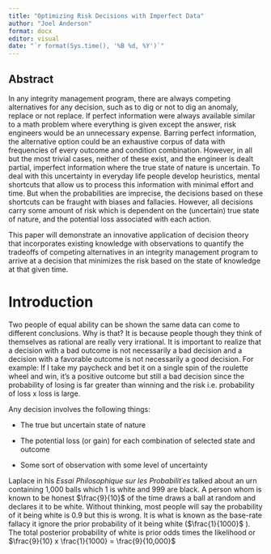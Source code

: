 ```yaml
---
title: "Optimizing Risk Decisions with Imperfect Data"
author: "Joel Anderson"
format: docx
editor: visual
date: "`r format(Sys.time(), '%B %d, %Y')`"
---
```


## Abstract

In any integrity management program, there are always competing alternatives for any decision, such as to dig or not to dig an anomaly, replace or not replace. If perfect information were always available similar to a math problem where everything is given except the answer, risk engineers would be an unnecessary expense. Barring perfect information, the alternative option could be an exhaustive corpus of data with frequencies of every outcome and condition combination. However, in all but the most trivial cases, neither of these exist, and the engineer is dealt partial, imperfect information where the true state of nature is uncertain. To deal with this uncertainty in everyday life people develop heuristics, mental shortcuts that allow us to process this information with minimal effort and time. But when the probabilities are imprecise, the decisions based on these shortcuts can be fraught with biases and fallacies. However, all decisions carry some amount of risk which is dependent on the (uncertain) true state of nature, and the potential loss associated with each action.

This paper will demonstrate an innovative application of decision theory that incorporates existing knowledge with observations to quantify the tradeoffs of competing alternatives in an integrity management program to arrive at a decision that minimizes the risk based on the state of knowledge at that given time.

# Introduction

Two people of equal ability can be shown the same data can come to different conclusions. Why is that? It is because people though they think of themselves as rational are really very irrational. It is important to realize that a decision with a bad outcome is not necessarily a bad decision and a decision with a favorable outcome is not necessarily a good decision. For example: If I take my paycheck and bet it on a single spin of the roulette wheel and win, it's a positive outcome but still a bad decision since the probability of losing is far greater than winning and the risk i.e. probability of loss x loss is large.

Any decision involves the following things:

-   The true but uncertain state of nature

-   The potential loss (or gain) for each combination of selected state and outcome

-   Some sort of observation with some level of uncertainty

Laplace in his *Essai Philosophique sur les Probabilit´es* talked about an urn containing 1,000 balls which 1 is white and 999 are black. A person whom is known to be honest $\frac{9}{10}$ of the time draws a ball at random and declares it to be white. Without thinking, most people will say the probability of it being white is 0.9 but this is wrong. It is what is known as the base-rate fallacy it ignore the prior probability of it being white ($\frac{1}{1000}$ ). The total posterior probability of white is prior odds times the likelihood or $\frac{9}{10} x \frac{1}{1000} = \frac{9}{10,000}$
